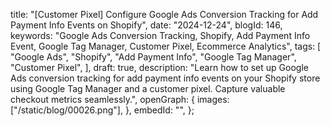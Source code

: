   title:
    "[Customer Pixel] Configure Google Ads Conversion Tracking for Add Payment Info Events on Shopify",
  date: "2024-12-24",
  blogId: 146,
  keywords:
    "Google Ads Conversion Tracking, Shopify, Add Payment Info Event, Google Tag Manager, Customer Pixel, Ecommerce Analytics",
  tags: [
    "Google Ads",
    "Shopify",
    "Add Payment Info",
    "Google Tag Manager",
    "Customer Pixel",
  ],
  draft: true,
  description:
    "Learn how to set up Google Ads conversion tracking for add payment info events on your Shopify store using Google Tag Manager and a customer pixel. Capture valuable checkout metrics seamlessly.",
  openGraph: {
    images: ["/static/blog/00026.png"],
  },
  embedId: "",
};

<DataLayerCodeBlock fileName="add_payment_info.js" />
